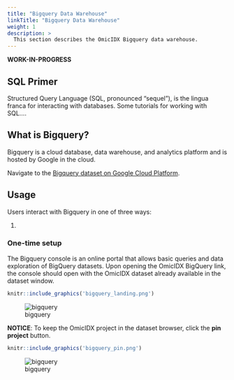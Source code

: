 ```yaml
---
title: "Bigquery Data Warehouse"
linkTitle: "Bigquery Data Warehouse"
weight: 1
description: >
  This section describes the OmicIDX Bigquery data warehouse.
---
```


**WORK-IN-PROGRESS**

## SQL Primer

Structured Query Language (SQL, pronounced "sequel"), is the lingua franca for interacting with databases. Some tutorials for working with SQL....

## What is Bigquery?

Bigquery is a cloud database, data warehouse, and analytics platform and is hosted by Google in
the cloud. 

Navigate to the [Bigquery dataset on Google Cloud Platform](https://console.cloud.google.com/bigquery?project=isb-cgc-01-0006&folder&organizationId&p=isb-cgc-01-0006&d=omicidx&page=dataset).


## Usage

Users interact with Bigquery in one of three ways:

1. 

### One-time setup

The Bigquery console is an online portal that allows basic queries and
data exploration of BigQuery datasets. Upon opening the OmicIDX
BigQuery link, the console should open with the OmicIDX dataset
already available in the dataset window.

```r
knitr::include_graphics('bigquery_landing.png')
```
![bigquery](bigquery_landing.png)



**NOTICE**: To keep the OmicIDX project in the dataset browser, click the **pin project** button.

```r
knitr::include_graphics('bigquery_pin.png')
```


![bigquery](bigquery_pin.png)
